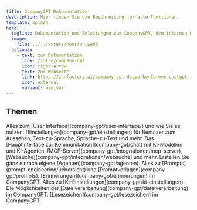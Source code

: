```yaml
---
title: CompanyGPT Dokumentation
description: Hier finden Sie die Beschreibung für alle Funktionen. 
template: splash
hero:
  tagline: Dokumentation und Anleitungen zum CompanyGPT, dem internen KI-Chat für Unternehmen, Prompt Engineering und vieles mehr.
  image:
    file: ../../assets/houston.webp
  actions:
    - text: zur Dokumentation
      link: /intro/company-gpt
      icon: right-arrow
    - text: zur Webseite
      link: https://innfactory.ai/company-gpt-dsgvo-konformes-chatgpt-fur-ihr-unternehmen/
      icon: external
      variant: minimal
---
```



## Themen

<CardGrid>
	<Card title="User Interface" icon="pencil">
		Alles zum [User Interface](company-gpt/user-interface/) und wie Sie es nutzen.
	</Card>
	<Card title="Einstellungen" icon="add-document">
		[Einstellungen](company-gpt/einstellungen) für Benutzer zum Aussehen, Text-zu-Sprache, Sprache-zu-Text und mehr.
	</Card>
	<Card title="Chat" icon="setting">
		Das [Hauptinterface zur Kommunikation](company-gpt/chat) mit KI-Modellen und KI-Agenten.
	</Card>
	<Card title="Integrationen" icon="open-book">
		[MCP-Server](company-gpt/integrationen/mcp-server), [Websuche](company-gpt/integrationen/websuche) und mehr.
	</Card>
	<Card title="Agents" icon="open-book">
		Erstellen Sie ganz einfach eigene [Agenten](company-gpt/agenten).
	</Card>
	<Card title="Prompts" icon="open-book">
		Alles zu [Prompts](prompt-engineering/uebersicht) und [Promptvorlagen](company-gpt/prompts).
	</Card>
	<Card title="Erinnerungen" icon="open-book">
		[Erinnerungen](company-gpt/erinnerungen) im CompanyGPT.
	</Card>
	<Card title="KI-Einstellungen" icon="open-book">
		Alles zu [KI-Einstellungen](company-gpt/ki-einstellungen).
	</Card>
	<Card title="Dateiverarbeitung" icon="open-book">
		Die Möglichkeiten der [Dateiverarbeitung](company-gpt/dateiverarbeitung) im CompanyGPT.
	</Card>
	<Card title="Lesezeichen" icon="open-book">
		[Lesezeichen](company-gpt/lesezeichen) im CompanyGPT.
	</Card>
	
</CardGrid>
